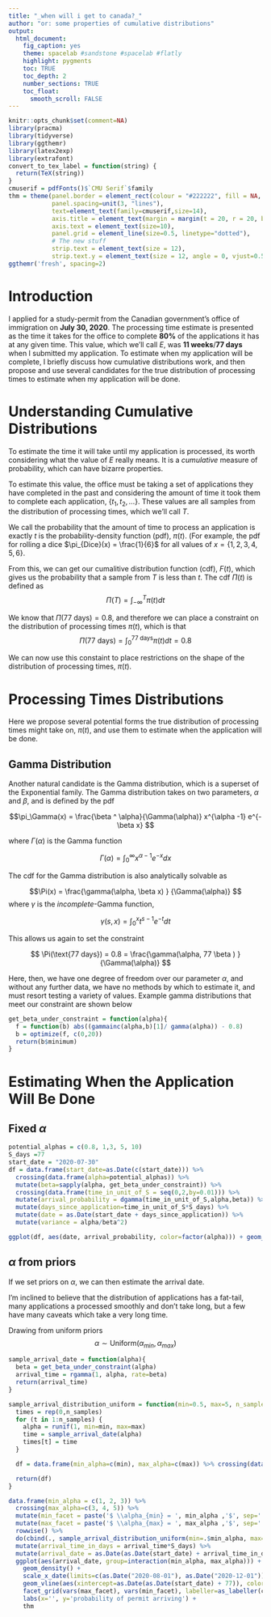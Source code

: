 ```yaml
---
title: "_when will i get to canada?_"
author: "or: some properties of cumulative distributions"
output:
  html_document:
    fig_caption: yes
    theme: spacelab #sandstone #spacelab #flatly
    highlight: pygments
    toc: TRUE
    toc_depth: 2
    number_sections: TRUE
    toc_float:
      smooth_scroll: FALSE
---
```


```r
knitr::opts_chunk$set(comment=NA)
library(pracma)
library(tidyverse)
library(ggthemr)
library(latex2exp)
library(extrafont)
convert_to_tex_label = function(string) {
  return(TeX(string))
}
cmuserif = pdfFonts()$`CMU Serif`$family
thm = theme(panel.border = element_rect(colour = "#222222", fill = NA, size=0.75),
            panel.spacing=unit(3, "lines"),
            text=element_text(family=cmuserif,size=14),
            axis.title = element_text(margin = margin(t = 20, r = 20, b = 0, l = 0)),
            axis.text = element_text(size=10),
            panel.grid = element_line(size=0.5, linetype="dotted"),
            # The new stuff
            strip.text = element_text(size = 12),
            strip.text.y = element_text(size = 12, angle = 0, vjust=0.5))
ggthemr('fresh', spacing=2)
```


# Introduction {#sec:intro}

I applied for a study-permit from the Canadian government's office of immigration on **July 30, 2020**. The processing time estimate is presented as the time it takes for the office to complete **80%** of the applications it has at any given time.
This value, which we'll call $E$, was **11 weeks**/**77 days** when I submitted my application. To estimate when my application will be complete, I briefly discuss how cumulative distributions work, and then propose and use several candidates for the true distribution of processing times to estimate when my application will be done.


# Understanding Cumulative Distributions {#sec:cumul}

To estimate the time it will take until my application is processed, its worth considering what the value of $E$ really means. It is a _cumulative_ measure of probability, which can have bizarre properties.

To estimate this value, the office must be taking a set of applications they have completed in the past and considering the amount of time it took them to complete each application, $\{t_1, t_2, \dots \}$. These values are all samples from the distribution of processing times, which we'll call $T$.

We call the probability that the amount of time to process an application is exactly $t$ is the probability-density function (pdf), $\pi(t)$. (For example, the pdf for rolling a dice $\pi_{Dice}(x) = \frac{1}{6}$ for all values of $x = \{1,2,3,4,5,6\}$.

From this, we can get our cumalitive distribution function (cdf), $F(t)$, which gives us the probability that a sample from $T$ is less than $t$. The cdf $\Pi(t)$ is defined as $$\Pi(T) = \int_{-\infty}^T \pi(t) dt$$


We know that $\Pi(\text{77 days}) = 0.8$, and therefore we can place a constraint on the distribution of processing times $\pi(t)$, which is that
$$\Pi(\text{77 days}) = \int_{0}^{77 \ \text{days}} \pi(t) dt   = 0.8$$

We can now use this constaint to place restrictions on the shape of the distribution of processing times, $\pi(t)$.

# Processing Times Distributions {#sec:proc}

Here we propose several potential forms the true distribution of processing times might take on, $\pi(t)$, and use them to estimate when the application will be done.

## Gamma Distribution

Another natural candidate is the Gamma distribution, which is a superset of the Exponential family. The Gamma distribution takes on two parameters,
$\alpha$ and $\beta$, and is defined by the pdf

$$\pi_\Gamma(x) = \frac{\beta ^ \alpha}{\Gamma(\alpha)} x^{\alpha -1} e^{-\beta x} $$

where $\Gamma(\alpha)$ is the Gamma function

$$\Gamma(\alpha) = \int_0^\infty x^{\alpha-1} e^{-x} dx$$

The cdf for the Gamma distribution is also analytically solvable as

$$\Pi(x) = \frac{\gamma(\alpha, \beta x) } {\Gamma(\alpha)} $$
where $\gamma$ is the _incomplete_-Gamma function,

$$\gamma(s,x) = \int_0^x t^{s-1} e^{-t} dt$$

This allows us again to set the constraint

$$ \Pi(\text{77 days}) = 0.8 = \frac{\gamma(\alpha, 77 \beta ) } {\Gamma(\alpha)}  $$

Here, then, we have one degree of freedom over our parameter $\alpha$, and without any further data, we have no methods by which to estimate it, and must resort testing a variety of values. Example gamma distributions that meet our constraint are shown below



```r
get_beta_under_constraint = function(alpha){
  f = function(b) abs((gammainc(alpha,b)[1]/ gamma(alpha)) - 0.8)
  b = optimize(f, c(0,20))
  return(b$minimum)
}
```



# Estimating When the Application Will Be Done {#sec:estim}

## Fixed $\alpha$
```r
potential_alphas = c(0.8, 1,3, 5, 10)
S_days =77
start_date = "2020-07-30"
df = data.frame(start_date=as.Date(c(start_date))) %>%
  crossing(data.frame(alpha=potential_alphas)) %>%
  mutate(beta=sapply(alpha, get_beta_under_constraint)) %>%
  crossing(data.frame(time_in_unit_of_S = seq(0,2,by=0.01))) %>%
  mutate(arrival_probability = dgamma(time_in_unit_of_S,alpha,beta)) %>%
  mutate(days_since_application=time_in_unit_of_S*S_days) %>%
  mutate(date = as.Date(start_date + days_since_application)) %>%
  mutate(variance = alpha/beta^2)

ggplot(df, aes(date, arrival_probability, color=factor(alpha))) + geom_line() + thm + labs(x='', y='probability of permit arriving', color=TeX('$\\alpha$'))
```


## $\alpha$ from priors


If we set priors on $\alpha$, we can then estimate the arrival date.

I'm inclined to believe that the distribution of applications has a fat-tail, many applications a processed smoothly and don't take long, but a few have many caveats which take a very long time.

Drawing from uniform priors $$\alpha \sim \text{Uniform}(\alpha_{min}, \alpha_{max})$$

```r
sample_arrival_date = function(alpha){
  beta = get_beta_under_constraint(alpha)
  arrival_time = rgamma(1, alpha, rate=beta)
  return(arrival_time)
}

sample_arrival_distribution_uniform = function(min=0.5, max=5, n_samples = 1000) {
  times = rep(0,n_samples)
  for (t in 1:n_samples) {  
    alpha = runif(1, min=min, max=max)
    time = sample_arrival_date(alpha)
    times[t] = time
  }

  df = data.frame(min_alpha=c(min), max_alpha=c(max)) %>% crossing(data.frame(arrival_time=times))

  return(df)
}
```

```r
data.frame(min_alpha = c(1, 2, 3)) %>%
  crossing(max_alpha=c(3, 4, 5)) %>%
  mutate(min_facet = paste('$ \\alpha_{min} = ', min_alpha ,'$', sep='')) %>%
  mutate(max_facet = paste('$ \\alpha_{max} = ', max_alpha ,'$', sep='')) %>%
  rowwise() %>%
  do(cbind(., sample_arrival_distribution_uniform(min=.$min_alpha, max=.$max_alpha), by=c("min_alpha", "max_alpha"))) %>%
  mutate(arrival_time_in_days = arrival_time*S_days) %>%
  mutate(arrival_date = as.Date(as.Date(start_date) + arrival_time_in_days)) %>%
  ggplot(aes(arrival_date, group=interaction(min_alpha, max_alpha))) +
    geom_density() +
    scale_x_date(limits=c(as.Date("2020-08-01"), as.Date("2020-12-01"))) +
    geom_vline(aes(xintercept=as.Date(as.Date(start_date) + 77)), color='black', linetype='dashed') +
    facet_grid(vars(max_facet), vars(min_facet), labeller=as_labeller(convert_to_tex_label, label_parsed)) +
    labs(x='', y='probability of permit arriving') +
    thm
```
